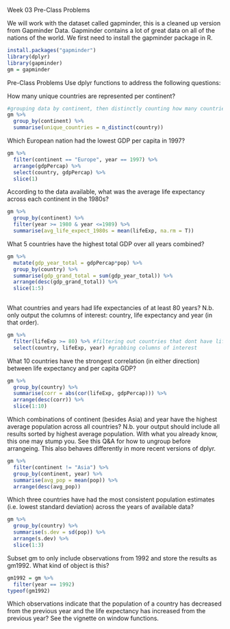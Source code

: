 Week 03 Pre-Class Problems

We will work with the dataset called gapminder, this is a cleaned up version from Gapminder Data. Gapminder contains a lot of great data on all of the nations of the world. We first need to install the gapminder package in R.
``` r
install.packages("gapminder")
library(dplyr)
library(gapminder)
gm = gapminder
```
Pre-Class Problems
Use dplyr functions to address the following questions:

How many unique countries are represented per continent?
``` r
#grouping data by continent, then distinctly counting how many countries are in each continent group
gm %>%
  group_by(continent) %>%
  summarise(unique_countries = n_distinct(country))
```
Which European nation had the lowest GDP per capita in 1997?
``` r
gm %>%
  filter(continent == "Europe", year == 1997) %>%
  arrange(gdpPercap) %>%
  select(country, gdpPercap) %>%
  slice(1) 
```
According to the data available, what was the average life expectancy across each continent in the 1980s?
``` r
gm %>%
  group_by(continent) %>%
  filter(year >= 1980 & year <=1989) %>%
  summarise(avg_life_expect_1980s = mean(lifeExp, na.rm = T))
```

What 5 countries have the highest total GDP over all years combined?
``` r
gm %>%
  mutate(gdp_year_total = gdpPercap*pop) %>%
  group_by(country) %>%
  summarise(gdp_grand_total = sum(gdp_year_total)) %>%
  arrange(desc(gdp_grand_total)) %>%
  slice(1:5)
  
```
What countries and years had life expectancies of at least 80 years? N.b. only output the columns of interest: country, life expectancy and year (in that order).
``` r
gm %>%
  filter(lifeExp >= 80) %>% #filtering out countries that dont have life expectancy over 80
  select(country, lifeExp, year) #grabbing columns of interest

```

What 10 countries have the strongest correlation (in either direction) between life expectancy and per capita GDP?
``` r
gm %>%
  group_by(country) %>%
  summarise(corr = abs(cor(lifeExp, gdpPercap))) %>%
  arrange(desc(corr)) %>%
  slice(1:10)

```
Which combinations of continent (besides Asia) and year have the highest average population across all countries? N.b. your output should include all results sorted by highest average population. With what you already know, this one may stump you. See this Q&A for how to ungroup before arrangeing. This also behaves differently in more recent versions of dplyr.
``` r
gm %>%
  filter(continent != "Asia") %>%
  group_by(continent, year) %>%
  summarise(avg_pop = mean(pop)) %>%
  arrange(desc(avg_pop))
```

Which three countries have had the most consistent population estimates (i.e. lowest standard deviation) across the years of available data?
``` r
gm %>%
  group_by(country) %>%
  summarise(s.dev = sd(pop)) %>%
  arrange(s.dev) %>%
  slice(1:3)

```
Subset gm to only include observations from 1992 and store the results as gm1992. What kind of object is this?
``` r
gm1992 = gm %>%
  filter(year == 1992)
typeof(gm1992)

```
Which observations indicate that the population of a country has decreased from the previous year and the life expectancy has increased from the previous year? See the vignette on window functions.
``` r


```

